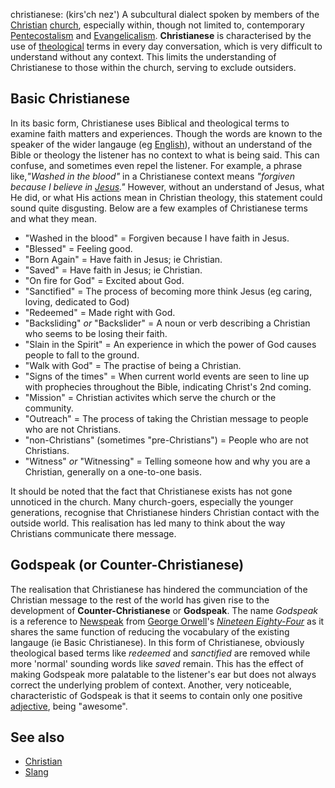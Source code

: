 christianese: (kirs'ch nez') A subcultural dialect spoken by members of the [[Christian]] [[church]], especially within, though not limited to, contemporary [[Pentecostalism]] and [[Evangelicalism]]. '''Christianese''' is characterised by the use of [[theological]] terms in every day conversation, which is very difficult to understand without any context. This limits the understanding of Christianese to those within the church, serving to exclude outsiders.


== Basic Christianese ==

In its basic form, Christianese uses Biblical and theological terms to examine faith matters and experiences. Though the words are known to the speaker of the wider langauge (eg [[English]]), without an understand of the Bible or theology the listener has no context to what is being said. This can confuse, and sometimes even repel the listener. For example, a phrase like,''"Washed in the blood"'' in a Christianese context means ''"forgiven because I believe in [[Jesus]]."'' However, without an understand of Jesus, what He did, or what His actions mean in Christian theology, this statement could sound quite disgusting. Below are a few examples of Christianese terms and what they mean.

* "Washed in the blood" = Forgiven because I have faith in Jesus.
* "Blessed" = Feeling good.
* "Born Again" = Have faith in Jesus; ie Christian.
* "Saved" = Have faith in Jesus; ie Christian.
* "On fire for God" = Excited about God.
* "Sanctified" = The process of becoming more think Jesus (eg caring, loving, dedicated to God)
* "Redeemed" = Made right with God.
* "Backsliding" ''or'' "Backslider" = A noun or verb describing a Christian who seems to be losing their faith.
* "Slain in the Spirit" = An experience in which the power of God causes people to fall to the ground.
* "Walk with God" = The practise of being a Christian.
* "Signs of the times" = When current world events are seen to line up with prophecies throughout the Bible, indicating Christ's 2nd coming.
* "Mission" = Christian activites which serve the church or the community.
* "Outreach" = The process of taking the Christian message to people who are not Christians.
* "non-Christians" (sometimes "pre-Christians") = People who are not Christians.
* "Witness" ''or'' "Witnessing" = Telling someone how and why you are a Christian, generally on a one-to-one basis.

It should be noted that the fact that Christianese exists has not gone unnoticed in the church. Many church-goers, especially the younger generations, recognise that Christianese hinders Christian contact with the outside world. This realisation has led many to think about the way Christians communicate there message.

== Godspeak (or Counter-Christianese) ==

The realisation that Christianese has hindered the communciation of the Christian message to the rest of the world has given rise to the development of '''Counter-Christianese''' or '''Godspeak'''. The name ''Godspeak'' is a reference to [[Newspeak]] from [[George Orwell]]'s ''[[Nineteen Eighty-Four]]'' as it shares the same function of reducing the vocabulary of the existing langauge (ie Basic Christianese). In this form of Christianese, obviously theological based terms like ''redeemed'' and ''sanctified'' are removed while more 'normal' sounding words like ''saved'' remain. This has the effect of making Godspeak more palatable to the listener's ear but does not always correct the underlying problem of context. Another, very noticeable, characteristic of Godspeak is that it seems to contain only one positive [[adjective]], being "awesome".

== See also ==

* [[Christian]]
* [[Slang]]
